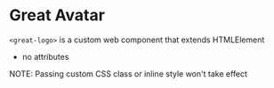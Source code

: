 # Great Avatar

`<great-logo>` is a custom web component that extends HTMLElement

-   no attributes

NOTE: Passing custom CSS class or inline style won't take effect
